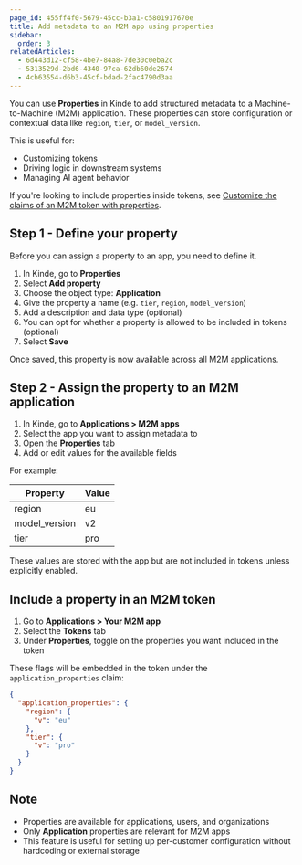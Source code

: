```yaml
---
page_id: 455ff4f0-5679-45cc-b3a1-c5801917670e
title: Add metadata to an M2M app using properties
sidebar:
  order: 3
relatedArticles:
  - 6d443d12-cf58-4be7-84a8-7de30c0eba2c
  - 5313529d-2bd6-4340-97ca-62db60de2674
  - 4cb63554-d6b3-45cf-bdad-2fac4790d3aa
---
```


You can use **Properties** in Kinde to add structured metadata to a Machine-to-Machine (M2M) application. These properties can store configuration or contextual data like `region`, `tier`, or `model_version`.

This is useful for:

- Customizing tokens
- Driving logic in downstream systems
- Managing AI agent behavior

If you're looking to include properties inside tokens, see [Customize the claims of an M2M token with properties](/machine-to-machine-applications/m2m-application-setup/add-metadata-to-an-m2m-application-with-properties/).

## Step 1 - Define your property

Before you can assign a property to an app, you need to define it.

1. In Kinde, go to **Properties**
2. Select **Add property**
3. Choose the object type: **Application**
4. Give the property a name (e.g. `tier`, `region`, `model_version`)
5. Add a description and data type (optional)
6. You can opt for whether a property is allowed to be included in tokens (optional)
7. Select **Save**

Once saved, this property is now available across all M2M applications.

## Step 2 - Assign the property to an M2M application

1. In Kinde, go to **Applications > M2M apps**
2. Select the app you want to assign metadata to
3. Open the **Properties** tab
4. Add or edit values for the available fields

For example:

| Property      | Value |
| ------------- | ----- |
| region        | eu    |
| model_version | v2    |
| tier          | pro   |

These values are stored with the app but are not included in tokens unless explicitly enabled.

## Include a property in an M2M token

1. Go to **Applications > Your M2M app**
2. Select the **Tokens** tab
3. Under **Properties**, toggle on the properties you want included in the token

These flags will be embedded in the token under the `application_properties` claim:

```json
{
  "application_properties": {
    "region": {
      "v": "eu"
    },
    "tier": {
      "v": "pro"
    }
  }
}
```

## Note

- Properties are available for applications, users, and organizations
- Only **Application** properties are relevant for M2M apps
- This feature is useful for setting up per-customer configuration without hardcoding or external storage
